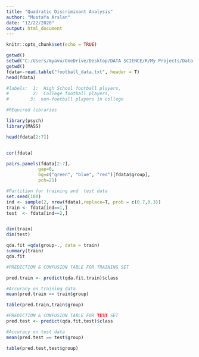 ```yaml
---
title: "Quadratic Discriminant Analysis"
author: "Mustafa Arslan"
date: "12/22/2020"
output: html_document
---
```


```r
knitr::opts_chunk$set(echo = TRUE)
```


```r

getwd()
setwd("C:/Users/myavu/OneDrive/Desktop/DATA SCIENCE/R/My Projects/Data Mining")
getwd()
fdata<-read.table("football_data.txt", header = T) 
head(fdata)

#labels:  1:  High School football players, 
#         2:  College football players, 
#        3:  non-football players in college

```
 
 
 
```r
#REquired libraries

library(psych)
library(MASS)
```
 
 
```r
head(fdata[2:7])


cor(fdata)

pairs.panels(fdata[2:7],
            gap=0,
            bg=c("green", "blue", "red")[fdata$group],
            pch=21)

```



```r
#Partition for training and  test data
set.seed(100)
ind <- sample(2, nrow(fdata),replace=T, prob = c(0.7,0.3))
train <- fdata[ind==1,]
test  <- fdata[ind==2,]


dim(train)
dim(test)

```


```r
qda.fit =qda(group~., data = train)
summary(train)
qda.fit

```


```r
#PREDICTION & CONFUSION TABLE FOR TRAINING SET

pred.train <- predict(qda.fit,train)$class

#Accuracy on training data
mean(pred.train == train$group)

table(pred.train,train$group)


```

```r
#PREDICTION & CONFUSION TABLE FOR TEST SET
pred.test <- predict(qda.fit,test)$class

#Accuracy on test data
mean(pred.test == test$group)

table(pred.test,test$group)
```

















